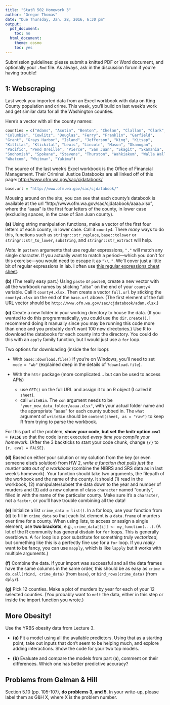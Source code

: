 ```yaml
---
title: "StatR 502 Homework 3"
author: "Gregor Thomas"
date: "Due Thursday, Jan. 28, 2016, 6:30 pm"
output:
  pdf_document:
    toc: no
  html_document:
    theme: cosmo
    toc: yes
---
```


Submission guidelines: please submit a knitted PDF or Word document, and optionally your `.Rmd` file. As always, ask in the discussion forum if you're having trouble!

## 1: Webscraping

Last week you imported data from an Excel workbook with data on King County population and crime. This week, you'll build on last week's work and get similar data for all the Washington counties.

Here's a vector with all the county names:

```r
counties = c("Adams", "Asotin", "Benton", "Chelan", "Clallam", "Clark", 
"Columbia", "Cowlitz", "Douglas", "Ferry", "Franklin", "Garfield", 
"Grant", "Grays Harbor", "Island", "Jefferson", "King", "Kitsap", 
"Kittitas", "Klickitat", "Lewis", "Lincoln", "Mason", "Okanogan", 
"Pacific", "Pend Oreille", "Pierce", "San Juan", "Skagit", "Skamania", 
"Snohomish", "Spokane", "Stevens", "Thurston", "Wahkiakum", "Walla Walla", 
"Whatcom", "Whitman", "Yakima")
```

The source of the last week's Excel workbook is the Office of Financial Management. Their Criminal Justice Databooks are all linked off of this page: <http://www.ofm.wa.gov/sac/cjdatabook/>

```r
base.url = "http://www.ofm.wa.gov/sac/cjdatabook/"
```

Mousing around on the site, you can see that each county's databook is available at the url "http://www.ofm.wa.gov/sac/cjdatabook/aaaa.xlsx", where the "aaaa" is the first four letters of the county, in lower case (excluding spaces, in the case of San Juan county).

**(a)** Using string manipulation functions, make a vector of the first four letters of each county, in lower case. Call it `county4`. There *many* ways to do this, functions such as `stringr::str_replace`, `base::tolower` or `stringr::str_to_lower`, `substring`, and `stringr::str_extract` will help.

*Note:* in `pattern` arguments that use regular expressions, `"."` will match any single character. If you actually want to match a period---which you don't for this exercise---you would need to escape it as `"\\."`. We'll cover just a little bit of regular expressions in lab. I often use [this regular expressions cheat sheet](http://www.cheatography.com/davechild/cheat-sheets/regular-expressions/).

**(b)** (The really easy part.) Using `paste` or `paste0`, create a new vector with all the workbook names by sticking ".xlsx" on the end of your `county4` variable. Call it `county4.xlsx`. Then create a vector `full.url` by sticking the `county4.xlsx` on the end of the `base.url` above. (The first element of the full URL vector should be `http://www.ofm.wa.gov/sac/cjdatabook/adam.xlsx`.)

**(c)** Create a new folder in your working directory to house the data. (If you wanted to do this programmatically, you could use the `dir.create()`. I recommend doing it manually since you may be running this code more than once and you probably don't want 100 new directories.) Use R to download the databooks for each county into the directory. You could do this with an `apply` family function, but I would just use a `for` loop.

Two options for downloading (inside the for loop): 

- With `base::download.file()` If you're on Windows, you'll need to set `mode = "wb"` (explained deep in the details of `?download.file`).

- With the `httr` package (more complicated... but can be used to access APIs)
    - use `GET()` on the full URL and assign it to an R object (I called it `sheet`).
    - call `writeBin`. The `con` argument needs to be `"your_new_data_folder/aaaa.xlsx"`, with your actual folder name and the appropriate "aaaa" for each county subbed in. The `what` argument of `writeBin` should be `content(sheet, as = "raw")` to keep R from trying to parse the workbook.
    
For this part of the problem, **show your code, but set the knitr option `eval = FALSE`** so that the code is not executed *every time you compile your homework*. (After the 3 backticks to start your code chunk, change `{r}` to `{r, eval = FALSE}`.

**(d)** Based on either your solution or my solution from the key (or even someone else's solution) from HW 2, *write a function that pulls just the murder data out of a workbook* (combine the NIBRS and SRS data as in last week's homework). Your function should take two arguments, the filepath of the workbook and the name of the county. It should (1) read in the workbook, (2) manipulate/subset the data down to the year and number of murders and (3) add a new column of class `character` named "county", filled in with the name of the particular county. Make sure it's a `character`, not a `factor`, or you'll have trouble combining all the data!

**(e)** Initialize a list `crime_data = list()`. In a for loop, use your function from (d) to fill in `crime_data` so that each list element is a `data.frame` of murders over time for a county. When using lists, to access or assign a single element, use **two brackets**, e.g., `crime_data[[i]] <- my_function(...)`. (A lot of the R community has general disdain for `for` loops. This is generally overblown. A `for` loop is a poor substitute for something truly *vectorized*, but something like this is a perfectly fine use for a `for` loop. If you *really* want to be fancy, you can use `mapply`, which is like `lapply` but it works with multiple arguments.)

**(f)** Combine the data. If your import was successful and all the data frames have the same columns in the same order, this should be as easy as `crime = do.call(rbind, crime_data)` (from `base`), or `bind_rows(crime_data)` (from `dplyr`).

**(g)** Pick 12 counties. Make a plot of murders by year for each of your 12 selected counties. (You probably want to `melt` the data, either in this step or inside the import function you wrote.) 


## More Obesity!

Use the YRBS obesity data from Lecture 3. 

- **(a)** Fit a model using all the available predictors. Using that as a starting point, take out inputs that don't seem to be helping much, and explore adding interactions. Show the code for your two top models.

- **(b)** Evaluate and compare the models from part (a), comment on their differences. Which one has better predictive accuracy?

## Problems from Gelman & Hill

Section 5.10 (pp. 105-107), **do problems 3, and 5**. In your write-up, please label them as G&H X, where X is the problem number.


